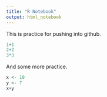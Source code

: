 ```yaml
---
title: "R Notebook"
output: html_notebook
---
```


This is practice for pushing into github.

```r
1+1
2+2
3*3
```

And some more practice.
```r
x <- 10
y <- 7
x+y
```

